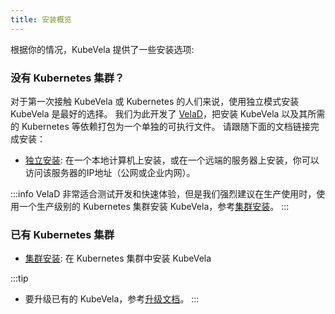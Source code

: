 ```yaml
---
title: 安装概览
---
```


根据你的情况，KubeVela 提供了一些安装选项:

### 没有 Kubernetes 集群？

对于第一次接触 KubeVela 或 Kubernetes 的人们来说，使用独立模式安装 KubeVela 是最好的选择。
我们为此开发了 [VelaD](https://github.com/kubevela/velad)，把安装 KubeVela 以及其所需的 Kubernetes 等依赖打包为一个单独的可执行文件。
请跟随下面的文档链接完成安装：

- [独立安装](./installation/standalone): 在一个本地计算机上安装，或在一个远端的服务器上安装，你可以访问该服务器的IP地址（公网或企业内网）。

:::info
VelaD 非常适合测试开发和快速体验，但是我们强烈建议在生产使用时，使用一个生产级别的 Kubernetes 集群安装 KubeVela，参考[集群安装](./installation/install-kubernetes)。
:::

### 已有 Kubernetes 集群
- [集群安装](./installation/kubernetes): 在 Kubernetes 集群中安装 KubeVela

:::tip
- 要升级已有的 KubeVela，参考[升级文档](./platform-engineers/advanced-install#upgrade)。
:::
